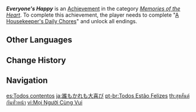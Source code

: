 {{Achievement Infobox
|id           = 84116
|order id     = 6600
|category     = Memories of the Heart
|description  = Complete "[[A Housekeeper's Daily Chores]]" and unlock all endings.
|requirements = 
|primogems    = 20
|tracking     = 
|quest        = A Housekeeper's Daily Chores
|topic        = 
}}
'''''Everyone's Happy''''' is an [[Achievement]] in the category ''[[Memories of the Heart]]''. To complete this achievement, the player needs to complete "[[A Housekeeper's Daily Chores]]" and unlock all endings.
<!--
==Trivia==

==Video Guides==
{{EVT
|video1   = 
|caption1 = 
}}
-->
==Other Languages==
{{Other Languages
|en      = Everyone's Happy
|zhs     = 皆大欢喜
|zhs_rm  = Jiēdàhuānxǐ
|zht     = 皆大歡喜
|zht_rm  = Jiēdàhuānxǐ
|zh_tl   = Everyone's Happy
|ja      = 誰もかれも大喜び
|ja_rm   = Dare mo Kare mo Ooyorokobi
|ja_tl   = Everyone's Happy
|ko      = 해피 엔딩
|ko_tl   = Happy Ending
|es      = Todos contentos
|es_tl   = All Happy
|fr      = Tout le monde est content
|fr_tl   = Everyone's Happy
|ru      = Счастье для всех
|ru_tl   = Happiness for All
|th      = สุขสันต์กันทั่วหน้า
|th_rm   = 
|th_tl   = 
|vi      = Mọi Người Cùng Vui
|vi_tl   = 
|de      = Alle sind glücklich
|de_tl   = Everyone is Happy
|id      = Semuanya Senang
|id_tl   = Everyone's Happy
|pt      = Todos Estão Felizes
|pt_tl   = 
|tr      = Herkesin Yüzü Gülüyor
|tr_tl   = Everyone's Face is Smiling
|it      = Tutti sono felici
|it_tl   = 
}}

==Change History==
{{Change History|2.2}}
<!--
==References==
{{Reflist}}
-->
==Navigation==
{{Achievement Navbox|Memories of the Heart}}

[[es:Todos contentos]]
[[ja:誰もかれも大喜び]]
[[pt-br:Todos Estão Felizes]]
[[th:สุขสันต์กันทั่วหน้า]]
[[vi:Mọi Người Cùng Vui]]